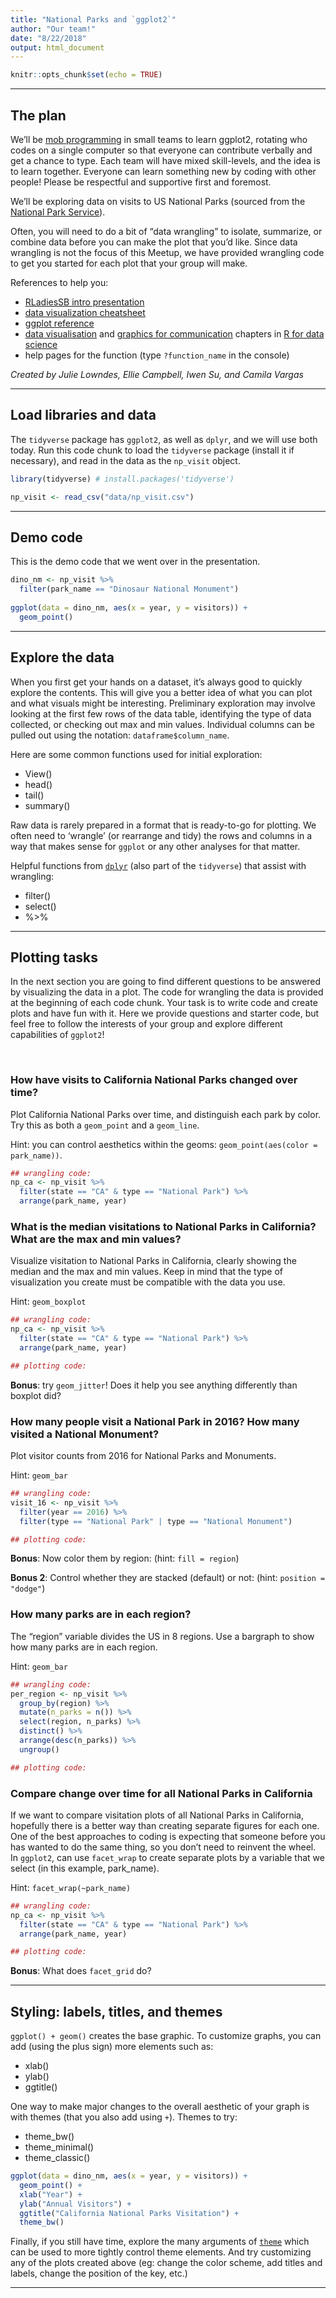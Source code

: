 ```yaml
---
title: "National Parks and `ggplot2`"
author: "Our team!"
date: "8/22/2018"
output: html_document
---
```


```r
knitr::opts_chunk$set(echo = TRUE)
```

***

## The plan

We'll be [mob programming](https://github.com/R-Meetup-SB/hackathon-201806/blob/master/mob-programming.Rmd) in small teams to learn ggplot2, rotating who codes on a single computer so that everyone can contribute verbally and get a chance to type. Each team will have mixed skill-levels, and the idea is to learn together. Everyone can learn something new by coding with other people! Please be respectful and supportive first and foremost.  

We'll be exploring data on visits to US National Parks (sourced from the [National Park Service](https://irma.nps.gov/Stats/SSRSReports)).  

Often, you will need to do a bit of "data wrangling" to isolate, summarize, or combine data before you can make the plot that you'd like. Since data wrangling is not the focus of this Meetup, we have provided wrangling code to get you started for each plot that your group will make.

References to help you: 

- [RLadiesSB intro presentation](https://rladies.github.io/meetup-presentations_santabarbara/2018_08_22_mobprogramming/mobprogramming_and_ggplot2.html#1)
- [data visualization cheatsheet](https://www.rstudio.com/wp-content/uploads/2015/03/ggplot2-cheatsheet.pdf) 
- [ggplot reference](https://ggplot2.tidyverse.org/reference/)
- [data visualisation](http://r4ds.had.co.nz/data-visualisation.html) and [graphics for communication](http://r4ds.had.co.nz/graphics-for-communication.html) chapters in [R for data science](http://r4ds.had.co.nz/)
- help pages for the function (type `?function_name` in the console)

*Created by Julie Lowndes, Ellie Campbell, Iwen Su, and Camila Vargas*

***

## Load libraries and data 

The `tidyverse` package has `ggplot2`, as well as `dplyr`, and we will use both today. Run this code chunk to load the `tidyverse` package (install it if necessary), and read in the data as the `np_visit` object.


```r
library(tidyverse) # install.packages('tidyverse')

np_visit <- read_csv("data/np_visit.csv")
```

***

## Demo code

This is the demo code that we went over in the presentation. 

```r
dino_nm <- np_visit %>% 
  filter(park_name == "Dinosaur National Monument")
  
ggplot(data = dino_nm, aes(x = year, y = visitors)) +
  geom_point()
```

***

## Explore the data

When you first get your hands on a dataset, it's always good to quickly explore the contents. This will give you a better idea of what you can plot and what visuals might be interesting. Preliminary exploration may involve looking at the first few rows of the data table, identifying the type of data collected, or checking out max and min values. Individual columns can be pulled out using the notation: `dataframe$column_name`.  

Here are some common functions used for initial exploration: 

- View()
- head()
- tail()
- summary()

Raw data is rarely prepared in a format that is ready-to-go for plotting. We often need to 'wrangle' (or rearrange and tidy) the rows and columns in a way that makes sense for `ggplot` or any other analyses for that matter. 

Helpful functions from [`dplyr`](https://dplyr.tidyverse.org/) (also part of the `tidyverse`) that assist with wrangling:

- filter()
- select()
- %>%

***

## Plotting tasks

In the next section you are going to find different questions to be answered by visualizing the data in a plot. The code for wrangling the data is provided at the beginning of each code chunk. Your task is to write code and create plots and have fun with it. Here we provide questions and starter code, but feel free to follow the interests of your group and explore different capabilities of `ggplot2`! 

<br>

### How have visits to California National Parks changed over time?

Plot California National Parks over time, and distinguish each park by color. Try this as both a `geom_point` and a `geom_line`.

Hint: you can control aesthetics within the geoms: `geom_point(aes(color = park_name))`.

```r
## wrangling code:
np_ca <- np_visit %>% 
  filter(state == "CA" & type == "National Park") %>% 
  arrange(park_name, year)
```


### What is the median visitations to National Parks in California? What are the max and min values?

Visualize visitation to National Parks in California, clearly showing the median and the max and min values. Keep in mind that the type of visualization you create must be compatible with the data you use.

Hint: `geom_boxplot`  

```r
## wrangling code:
np_ca <- np_visit %>%
  filter(state == "CA" & type == "National Park") %>% 
  arrange(park_name, year)

## plotting code:

```
  
**Bonus**: try `geom_jitter`! Does it help you see anything differently than boxplot did?


### How many people visit a National Park in 2016? How many visited a National Monument?

Plot visitor counts from 2016 for National Parks and Monuments. 

Hint: `geom_bar`

```r
## wrangling code:
visit_16 <- np_visit %>% 
  filter(year == 2016) %>% 
  filter(type == "National Park" | type == "National Monument")

## plotting code:

```

**Bonus**: Now color them by region: (hint: `fill = region`)  

**Bonus 2**: Control whether they are stacked (default) or not: (hint: `position = "dodge"`)


### How many parks are in each region?

The "region" variable divides the US in 8 regions. Use a bargraph to show how many parks are in each region. 

Hint: `geom_bar`

```r
## wrangling code:
per_region <- np_visit %>% 
  group_by(region) %>% 
  mutate(n_parks = n()) %>% 
  select(region, n_parks) %>% 
  distinct() %>% 
  arrange(desc(n_parks)) %>% 
  ungroup()

## plotting code:

```

### Compare change over time for all National Parks in California

If we want to compare visitation plots of all National Parks in California, hopefully there is a better way than creating separate figures for each one. One of the best approaches to coding is expecting that someone before you has wanted to do the same thing, so you don't need to reinvent the wheel. In `ggplot2`, can use `facet_wrap` to create separate plots by a variable that we select (in this example, park_name).

Hint: `facet_wrap(~park_name)`

```r
## wrangling code:
np_ca <- np_visit %>%
  filter(state == "CA" & type == "National Park") %>% 
  arrange(park_name, year)

## plotting code:

```

**Bonus**: What does `facet_grid` do?

***

## Styling: labels, titles, and themes

`ggplot() + geom()` creates the base graphic. To customize graphs, you can add (using the plus sign) more elements such as:

- xlab()
- ylab()
- ggtitle()

One way to make major changes to the overall aesthetic of your graph is with themes (that you also add using `+`). Themes to try:

- theme_bw()
- theme_minimal()
- theme_classic()

```r
ggplot(data = dino_nm, aes(x = year, y = visitors)) +
  geom_point() +
  xlab("Year") +
  ylab("Annual Visitors") +
  ggtitle("California National Parks Visitation") +
  theme_bw()
```

Finally, if you still have time, explore the many arguments of [`theme`](https://ggplot2.tidyverse.org/reference/theme.html) which can be used to more tightly control theme elements. And try customizing any of the plots created above (eg: change the color scheme, add titles and labels, change the position of the key, etc.) 

***
